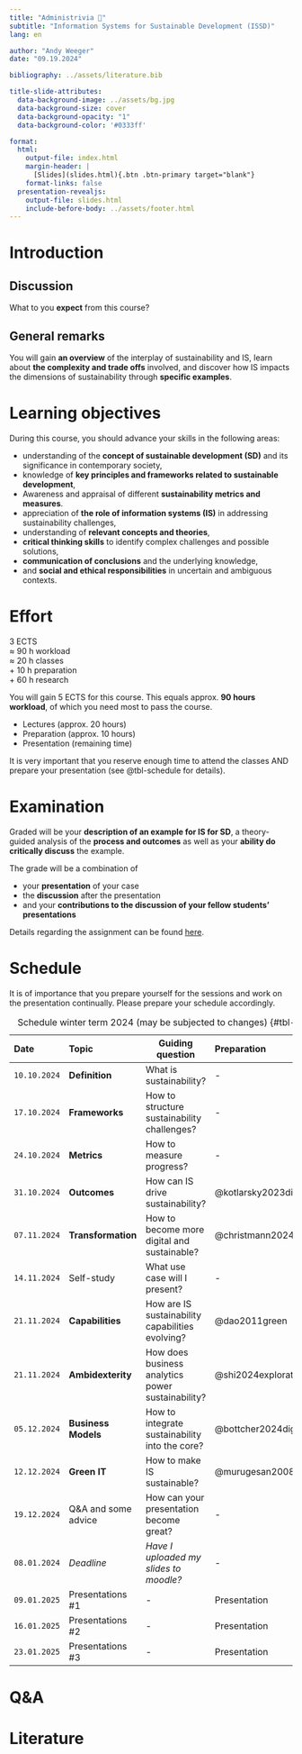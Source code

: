 ```yaml
---
title: "Administrivia 🧐"  
subtitle: "Information Systems for Sustainable Development (ISSD)"
lang: en

author: "Andy Weeger"
date: "09.19.2024"

bibliography: ../assets/literature.bib

title-slide-attributes:
  data-background-image: ../assets/bg.jpg
  data-background-size: cover
  data-background-opacity: "1"
  data-background-color: '#0333ff'

format: 
  html:
    output-file: index.html
    margin-header: | 
      [Slides](slides.html){.btn .btn-primary target="blank"}
    format-links: false       
  presentation-revealjs:
    output-file: slides.html
    include-before-body: ../assets/footer.html
---
```


# Introduction {.headline-only background-color="#0333ff"}

## Discussion {.html-hidden .unlisted .discussion-slide background-color=black}

:::large
What to you **expect** from this course?
:::

## General remarks

:::medium
You will gain [**an overview** of the interplay of sustainability and IS,]{.fragment .fade-in} 
[learn about **the complexity and trade offs** involved,]{.fragment .fade-in}
[and discover how IS impacts the dimensions of sustainability through **specific examples**.]{.fragment .fade-in}
:::


# Learning objectives

During this course, you should advance your skills in the following areas:

:::incremental
- understanding of the **concept of sustainable development (SD)** and its significance in contemporary society,
- knowledge of **key principles and frameworks related to sustainable development**,
- Awareness and appraisal of different **sustainability metrics and measures**.
- appreciation of **the role of information systems (IS)** in addressing sustainability challenges,
- understanding of **relevant concepts and theories**,
- **critical thinking skills** to identify complex challenges and possible solutions,
- **communication of conclusions** and the underlying knowledge, 
- and **social and ethical responsibilities** in uncertain and ambiguous contexts.
:::

# Effort

::: {.html-hidden .large}
[3 ECTS]{.fragment .fade-in-then-semi-out}\
[≈ 90 h workload]{.fragment .fade-in-then-semi-out}\
[≈ 20 h classes]{.fragment .fade-in-then-semi-out}\
[+ 10 h preparation]{.fragment .fade-in-then-semi-out}\
[+ 60 h research]{.fragment .fade-in-then-semi-out}
:::

:::notes
You will gain 5 ECTS for this course. This equals approx. __90 hours workload__, of which you need most to pass the course.

-	Lectures (approx. 20 hours)
- Preparation (approx. 10 hours)
- Presentation (remaining time)
:::

:::fragment
It is very important that you reserve enough time to attend the classes AND prepare your presentation (see @tbl-schedule for details).
:::

# Examination

:::medium
Graded will be 
[your **description of an example for IS for SD**,]{.fragment .fade-in} 
[a theory-guided analysis of the **process and outcomes**]{.fragment .fade-in} 
[as well as your **ability do critically discuss** the example.]{.fragment .fade-in}
:::

:::notes
The grade will be a combination of

- your **presentation** of your case     
- the **discussion** after the presentation      
- and your **contributions to the discussion of your fellow students' presentations**   

Details regarding the assignment can be found [here](../assignment/).

:::

# Schedule {.smaller .scrollable}

::: notes
It is of importance that you prepare yourself for the sessions and work on the presentation continually. Please prepare your schedule accordingly.
:::

::: column-page-right

| Date         | Topic                   | Guiding question                                  | Preparation                        |
|:-------------|:------------------------|---------------------------------------------------|:-----------------------------------|
| `10.10.2024` | **Definition**          | What is sustainability?                           | -
| `17.10.2024` | **Frameworks**          | How to structure sustainability challenges?       | -
| `24.10.2024` | **Metrics**             | How to measure progress?                          | -
| `31.10.2024` | **Outcomes**            | How can IS drive sustainability?                  | @kotlarsky2023digital
| `07.11.2024` | **Transformation**      | How to become more digital and sustainable?       | @christmann2024twin
| `14.11.2024` | Self-study              | What use case will I present?                     | -
| `21.11.2024` | **Capabilities**        | How are IS sustainability capabilities evolving?  | @dao2011green
| `21.11.2024` | **Ambidexterity**       | How does business analytics power sustainability? | @shi2024exploration
| `05.12.2024` | **Business Models**     | How to integrate sustainability into the core?    | @bottcher2024digital
| `12.12.2024` | **Green IT**            | How to make IS sustainable?                       | @murugesan2008harnessing
| `19.12.2024` | Q&A and some advice     | How can your presentation become great?           | -
| `08.01.2024` | *Deadline*              | *Have I uploaded my slides to moodle?*            | -
| `09.01.2025` | Presentations #1        | -                                                 | Presentation
| `16.01.2025` | Presentations #2        | -                                                 | Presentation
| `23.01.2025` | Presentations #3        | -                                                 | Presentation

: Schedule winter term 2024 (may be subjected to changes) {#tbl-schedule}

:::

# Q&A {.html-hidden .unlisted .headline-only background-color="#0333ff" background-image="../assets/bg.jpg"}

# Literature
::: {#refs}
:::
